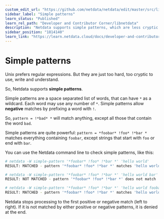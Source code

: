 ```yaml
---
custom_edit_url: "https://github.com/netdata/netdata/edit/master/src/libnetdata/simple_pattern/README.md"
sidebar_label: "Simple patterns"
learn_status: "Published"
learn_rel_path: "Developer and Contributor Corner/libnetdata"
description: "Netdata supports simple patterns, which are less cryptic versions of regular expressions. Use familiar notation for powerful results."
sidebar_position: "1814140"
learn_link: "https://learn.netdata.cloud/docs/developer-and-contributor-corner/libnetdata/simple-patterns"
---
```


# Simple patterns

Unix prefers regular expressions. But they are just too hard, too cryptic
to use, write and understand.

So, Netdata supports **simple patterns**.

Simple patterns are a space separated list of words, that can have `*`
as a wildcard. Each word may use any number of `*`. Simple patterns
allow **negative** matches by prefixing a word with `!`.

So, `pattern = !*bad* *` will match anything, except all those that
contain the word `bad`. 

Simple patterns are quite powerful: `pattern = *foobar* !foo* !*bar *`
matches everything containing `foobar`, except strings that start
with `foo` or end with `bar`.

You can use the Netdata command line to check simple patterns,
like this:

```sh
# netdata -W simple-pattern '*foobar* !foo* !*bar *' 'hello world'
RESULT: MATCHED - pattern '*foobar* !foo* !*bar *' matches 'hello world'

# netdata -W simple-pattern '*foobar* !foo* !*bar *' 'hello world bar'
RESULT: NOT MATCHED - pattern '*foobar* !foo* !*bar *' does not match 'hello world bar'

# netdata -W simple-pattern '*foobar* !foo* !*bar *' 'hello world foobar'
RESULT: MATCHED - pattern '*foobar* !foo* !*bar *' matches 'hello world foobar'
```

Netdata stops processing to the first positive or negative match
(left to right). If it is not matched by either positive or negative
patterns, it is denied at the end.



